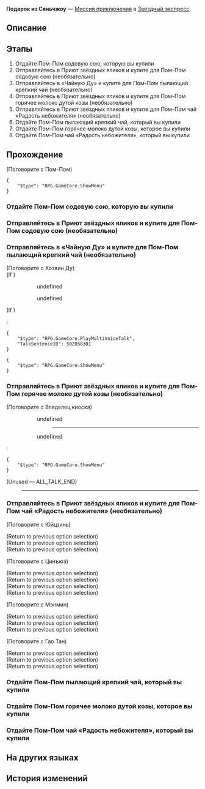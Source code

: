 {{Дополнить|Диалоги.}}
{{Миссия Инфобокс
|id              = 4050038
|Название        = 
|Изображение     = Миссия Освоения Подарок из Сяньчжоу.png
|Тип             = Миссия приключения
|События         = 
|Глава           = 
|Условия         = 
|Персонажи       = Владелец киоска; Гао Тан; Мэнмин; Первопроходец; Пом-Пом; Хозяин Ду; Цинъюэ; Юйцзинь
|СтартЛокация    = Общий вагон
|Мир             = Звёздный экспресс
|Локации         = Общий вагон
|Предыдущая      = 
|Следующая       = 
|Награды         = Журнал приключений*1; Jade Abacus Unit*1; Кредиты*8 000
}}
'''Подарок из Сяньчжоу''' — [[Миссия приключения]] в [[Звёздный экспресс]].

==Описание==
{{Описание|<!--официальное описание из Перекрёстка судеб-->}}

==Этапы==
# Отдайте Пом-Пом содовую сою, которую вы купили
# Отправляйтесь в Приют звёздных яликов и купите для Пом-Пом содовую сою (необязательно)
# Отправляйтесь в «Чайную Ду» и купите для Пом-Пом пылающий крепкий чай (необязательно)
# Отправляйтесь в Приют звёздных яликов и купите для Пом-Пом горячее молоко дутой козы (необязательно)
# Отправляйтесь в Приют звёздных яликов и купите для Пом-Пом чай «Радость небожителя» (необязательно)
# Отдайте Пом-Пом пылающий крепкий чай, который вы купили
# Отдайте Пом-Пом горячее молоко дутой козы, которое вы купили
# Отдайте Пом-Пом чай «Радость небожителя», который вы купили

==Прохождение==
{{Дополнить}}



;(Поговорите с Пом-Пом)
<!--Unknown TalkSentence: 405000000-->
<pre>{
	"$type": "RPG.GameCore.ShowMenu"
}</pre>
{{Диалог Конец}}

===Отдайте Пом-Пом содовую сою, которую вы купили===
{{Описание миссии|локация=Общий вагон|Представив себя на месте Пом-Пом и тщательно обдумав варианты, вы купили идеальный (по вашему мнению) напиток для Пом-Пом. Как отреагирует Пом-Пом, когда попробует его? Будет ли Пом-Пом причмокивать губами от удовольствия? Вы с нетерпением ждёте реакции Пом-Пом...}}
{{Диалог Начало}}

{{Диалог Конец}}

===Отправляйтесь в Приют звёздных яликов и купите для Пом-Пом содовую сою (необязательно)===
{{Описание миссии|локация=Центральная гавань Приюта звёздных яликов|Пом-Пом очень интересуется напитками Сяньчжоу. Вы решаете вернуться туда и купить для Пом-Пом традиционный напиток Лофу.}}
{{Диалог Начало}}
{{Диалог Конец}}

===Отправляйтесь в «Чайную Ду» и купите для Пом-Пом пылающий крепкий чай (необязательно)===
{{Диалог Начало}}

;(Поговорите с Хозяин Ду)
;(If {{cx}}<!--during performance 502058101-->)
:<!--Unknown TalkSentence: 502058102-->
::{{Диалог|Стрелка}} undefined
::{{Диалог|Стрелка}} undefined
:<!--Unknown TalkSentence: 502058104-->
;(If {{cx}}<!--not during performance 502058101-->)
:<pre>{
	"$type": "RPG.GameCore.PlayMultiVoiceTalk",
	"TalkSentenceID": 502058301
}</pre>
<pre>{
	"$type": "RPG.GameCore.ShowMenu"
}</pre>
{{Диалог Конец}}

===Отправляйтесь в Приют звёздных яликов и купите для Пом-Пом горячее молоко дутой козы (необязательно)===
{{Диалог Начало}}

;(Поговорите с Владелец киоска)
<!--Unknown TalkSentence: 404021490-->
::{{Диалог|Стрелка}} undefined
::<!--Unknown TalkSentence: 404021492-->
:::----
::<!--Unknown TalkSentence: 404021495-->
::<!--Unknown TalkSentence: 404021496-->
::<!--Unknown TalkSentence: 404021497-->
::<!--Unknown TalkSentence: 404021498-->
::<!--Unknown TalkSentence: 404021499-->
::<!--Unknown TalkSentence: 404021500-->
::{{Диалог|Выход}} undefined
::<!--Unknown TalkSentence: 404021494-->
<!--Unknown TalkSentence: 502124100-->
:<!--Unknown TalkSentence: 502124101-->
:<pre>{
	"$type": "RPG.GameCore.ShowMenu"
}</pre>
;(Unused &mdash; ALL_TALK_END)
:----
{{Диалог Конец}}

===Отправляйтесь в Приют звёздных яликов и купите для Пом-Пом чай «Радость небожителя» (необязательно)===
{{Диалог Начало}}

;(Поговорите с Юйцзинь)
<!--Unknown TalkSentence: 502101101-->
;(Return to previous option selection)
;(Return to previous option selection)
;(Return to previous option selection)

;(Поговорите с Цинъюэ)
<!--Unknown TalkSentence: 502102101-->
;(Return to previous option selection)
;(Return to previous option selection)
;(Return to previous option selection)
;(Return to previous option selection)

;(Поговорите с Мэнмин)
<!--Unknown TalkSentence: 502105101-->
;(Return to previous option selection)
;(Return to previous option selection)
;(Return to previous option selection)

;(Поговорите с Гао Тан)
<!--Unknown TalkSentence: 502107101-->
;(Return to previous option selection)
;(Return to previous option selection)
;(Return to previous option selection)
{{Диалог Конец}}

===Отдайте Пом-Пом пылающий крепкий чай, который вы купили===
{{Описание миссии|локация=Общий вагон|Представив себя на месте Пом-Пом и тщательно обдумав варианты, вы купили идеальный (по вашему мнению) напиток для Пом-Пом. Как отреагирует Пом-Пом, когда попробует его? Будет ли Пом-Пом причмокивать губами от удовольствия? Вы с нетерпением ждёте реакции Пом-Пом...}}
{{Диалог Начало}}

{{Диалог Конец}}

===Отдайте Пом-Пом горячее молоко дутой козы, которое вы купили===
{{Диалог Начало}}

{{Диалог Конец}}

===Отдайте Пом-Пом чай «Радость небожителя», который вы купили===
{{Диалог Начало}}

{{Диалог Конец}}

==На других языках==
{{На других языках
|en   = A Gift From Xianzhou
|zhs  = 仙舟手信
|zht  = 仙舟手信
|ja   = 仙舟の贈り物
|ko   = 선주의 선물
|es   = Un regalo de Xianzhou
|fr   = Un cadeau de Xianzhou
|ru   = Подарок из Сяньчжоу
|th   = ของขวัญจาก Xianzhou
|vi   = Bức Thư Viết Tay Xianzhou
|de   = Ein Geschenk aus Xianzhou
|id   = Hadiah dari Xianzhou
|pt   = Um Presente do Xianzhou
}}

==История изменений==
{{История изменений|2.7}}
